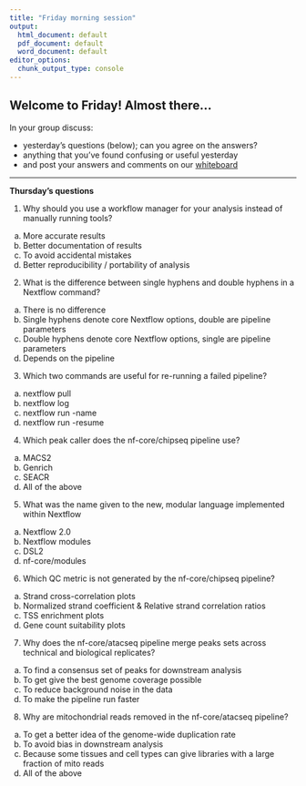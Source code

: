```yaml
---
title: "Friday morning session"
output:
  html_document: default
  pdf_document: default
  word_document: default
editor_options:
  chunk_output_type: console
---
```



## Welcome to Friday! Almost there...

In your group discuss:

- yesterday's questions (below); can you agree on the answers?
- anything that you've found confusing or useful yesterday
- and post your answers and comments on our [whiteboard](https://jamboard.google.com/d/1PSY_jTxLy26TsIFbmxnOLe-tP8LOSsK-AzES-ihx4qo/edit?usp=sharing)


-----

**Thursday's questions**

1. Why should you use a workflow manager for your analysis instead of manually running tools?
a) More accurate results
b) Better documentation of results
c) To avoid accidental mistakes
d) Better reproducibility / portability of analysis

2. What is the difference between single hyphens and double hyphens in a Nextflow command?
a) There is no difference
b) Single hyphens denote core Nextflow options, double are pipeline parameters
c) Double hyphens denote core Nextflow options, single are pipeline parameters
d) Depends on the pipeline

3. Which two commands are useful for re-running a failed pipeline?
a) nextflow pull
b) nextflow log
c) nextflow run -name
d) nextflow run -resume

4. Which peak caller does the nf-core/chipseq pipeline use?
a) MACS2
b) Genrich
c) SEACR
d) All of the above

5. What was the name given to the new, modular language implemented within Nextflow
a) Nextflow 2.0
b) Nextflow modules
c) DSL2
d) nf-core/modules

6. Which QC metric is not generated by the nf-core/chipseq pipeline?
a) Strand cross-correlation plots
b) Normalized strand coefficient & Relative strand correlation ratios
c) TSS enrichment plots
d) Gene count suitability plots

7. Why does the nf-core/atacseq pipeline merge peaks sets across technical and biological replicates?
a) To find a consensus set of peaks for downstream analysis
b) To get give the best genome coverage possible
c) To reduce background noise in the data
d) To make the pipeline run faster

8. Why are mitochondrial reads removed in the nf-core/atacseq pipeline?
a) To get a better idea of the genome-wide duplication rate
b) To avoid bias in downstream analysis
c) Because some tissues and cell types can give libraries with a large fraction of mito reads
d) All of the above